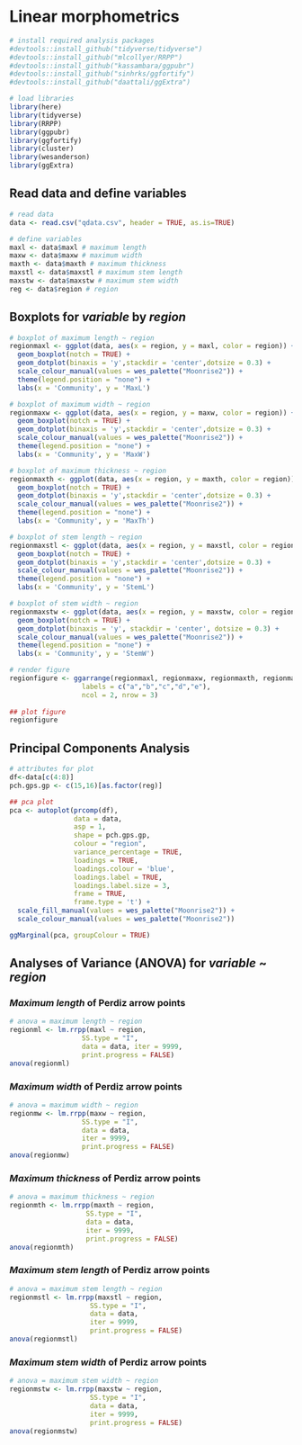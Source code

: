 # Linear morphometrics

```r
# install required analysis packages
#devtools::install_github("tidyverse/tidyverse")
#devtools::install_github("mlcollyer/RRPP")
#devtools::install_github("kassambara/ggpubr")
#devtools::install_github("sinhrks/ggfortify")
#devtools::install_github("daattali/ggExtra")

# load libraries
library(here)
library(tidyverse)
library(RRPP)
library(ggpubr)
library(ggfortify)
library(cluster)
library(wesanderson)
library(ggExtra)
```

## Read data and define variables

```r
# read data
data <- read.csv("qdata.csv", header = TRUE, as.is=TRUE)

# define variables
maxl <- data$maxl # maximum length
maxw <- data$maxw # maximum width
maxth <- data$maxth # maximum thickness
maxstl <- data$maxstl # maximum stem length
maxstw <- data$maxstw # maximum stem width
reg <- data$region # region
```

## Boxplots for _variable_ by _region_

```r
# boxplot of maximum length ~ region
regionmaxl <- ggplot(data, aes(x = region, y = maxl, color = region)) + 
  geom_boxplot(notch = TRUE) +
  geom_dotplot(binaxis = 'y',stackdir = 'center',dotsize = 0.3) +
  scale_colour_manual(values = wes_palette("Moonrise2")) +
  theme(legend.position = "none") +
  labs(x = 'Community', y = 'MaxL')

# boxplot of maximum width ~ region
regionmaxw <- ggplot(data, aes(x = region, y = maxw, color = region)) + 
  geom_boxplot(notch = TRUE) +
  geom_dotplot(binaxis = 'y',stackdir = 'center',dotsize = 0.3) +
  scale_colour_manual(values = wes_palette("Moonrise2")) +
  theme(legend.position = "none") +
  labs(x = 'Community', y = 'MaxW')

# boxplot of maximum thickness ~ region
regionmaxth <- ggplot(data, aes(x = region, y = maxth, color = region)) + 
  geom_boxplot(notch = TRUE) +
  geom_dotplot(binaxis = 'y',stackdir = 'center',dotsize = 0.3) +
  scale_colour_manual(values = wes_palette("Moonrise2")) +
  theme(legend.position = "none") +
  labs(x = 'Community', y = 'MaxTh')

# boxplot of stem length ~ region
regionmaxstl <- ggplot(data, aes(x = region, y = maxstl, color = region)) + 
  geom_boxplot(notch = TRUE) +
  geom_dotplot(binaxis = 'y',stackdir = 'center',dotsize = 0.3) +
  scale_colour_manual(values = wes_palette("Moonrise2")) +
  theme(legend.position = "none") +
  labs(x = 'Community', y = 'StemL')

# boxplot of stem width ~ region
regionmaxstw <- ggplot(data, aes(x = region, y = maxstw, color = region)) + 
  geom_boxplot(notch = TRUE) +
  geom_dotplot(binaxis = 'y', stackdir = 'center', dotsize = 0.3) +
  scale_colour_manual(values = wes_palette("Moonrise2")) +
  theme(legend.position = "none") +
  labs(x = 'Community', y = 'StemW')

# render figure
regionfigure <- ggarrange(regionmaxl, regionmaxw, regionmaxth, regionmaxstl, regionmaxstw,
                  labels = c("a","b","c","d","e"),
                  ncol = 2, nrow = 3)
              
## plot figure
regionfigure
```

## Principal Components Analysis

```r
# attributes for plot
df<-data[c(4:8)]
pch.gps.gp <- c(15,16)[as.factor(reg)]

## pca plot
pca <- autoplot(prcomp(df),
                data = data,
                asp = 1,
                shape = pch.gps.gp,
                colour = "region",
                variance_percentage = TRUE,
                loadings = TRUE, 
                loadings.colour = 'blue',
                loadings.label = TRUE,
                loadings.label.size = 3,
                frame = TRUE,
                frame.type = 't') +
  scale_fill_manual(values = wes_palette("Moonrise2")) +
  scale_colour_manual(values = wes_palette("Moonrise2"))

ggMarginal(pca, groupColour = TRUE)
```

## Analyses of Variance (ANOVA) for _variable_ ~ _region_

### _Maximum length_ of Perdiz arrow points

```r
# anova = maximum length ~ region
regionml <- lm.rrpp(maxl ~ region, 
                  SS.type = "I", 
                  data = data, iter = 9999, 
                  print.progress = FALSE)
anova(regionml)
```

### _Maximum width_ of Perdiz arrow points

```r
# anova = maximum width ~ region
regionmw <- lm.rrpp(maxw ~ region, 
                  SS.type = "I", 
                  data = data, 
                  iter = 9999, 
                  print.progress = FALSE)
anova(regionmw)
```

### _Maximum thickness_ of Perdiz arrow points

```r
# anova = maximum thickness ~ region
regionmth <- lm.rrpp(maxth ~ region, 
                   SS.type = "I", 
                   data = data, 
                   iter = 9999, 
                   print.progress = FALSE)
anova(regionmth)
```

### _Maximum stem length_ of Perdiz arrow points

```r
# anova = maximum stem length ~ region
regionmstl <- lm.rrpp(maxstl ~ region, 
                    SS.type = "I", 
                    data = data, 
                    iter = 9999, 
                    print.progress = FALSE)
anova(regionmstl)
```

### _Maximum stem width_ of Perdiz arrow points

```r
# anova = maximum stem width ~ region
regionmstw <- lm.rrpp(maxstw ~ region, 
                    SS.type = "I", 
                    data = data, 
                    iter = 9999, 
                    print.progress = FALSE)
anova(regionmstw)
```
